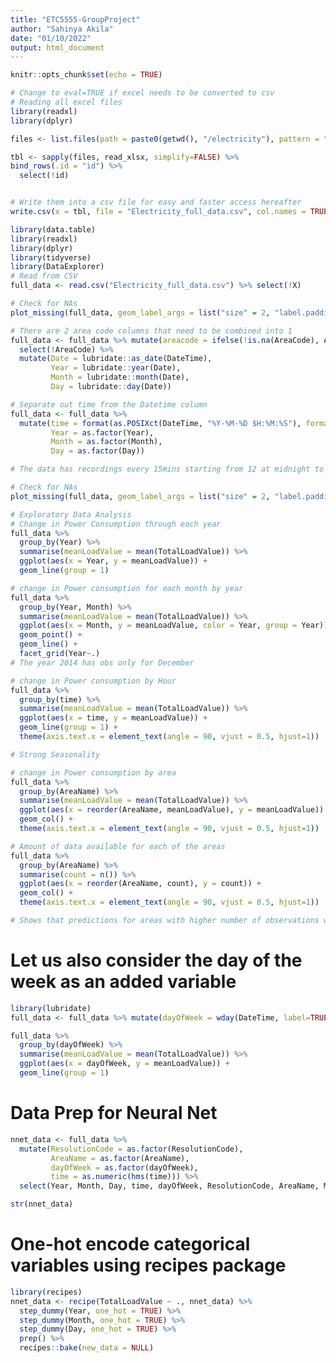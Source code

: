 ```yaml
---
title: "ETC5555-GroupProject"
author: "Sahinya Akila"
date: "01/10/2022"
output: html_document
---
```


```r
knitr::opts_chunk$set(echo = TRUE)
```

```r
# Change to eval=TRUE if excel needs to be converted to csv
# Reading all excel files
library(readxl)
library(dplyr)

files <- list.files(path = paste0(getwd(), "/electricity"), pattern = "*ActualTotalLoad*", full.names = T)

tbl <- sapply(files, read_xlsx, simplify=FALSE) %>% 
bind_rows(.id = "id") %>% 
  select(!id)


# Write them into a csv file for easy and faster access hereafter
write.csv(x = tbl, file = "Electricity_full_data.csv", col.names = TRUE)
```

```r
library(data.table)
library(readxl)
library(dplyr)
library(tidyverse)
library(DataExplorer)
# Read from CSV
full_data <- read.csv("Electricity_full_data.csv") %>% select(!X)
```

```r
# Check for NAs
plot_missing(full_data, geom_label_args = list("size" = 2, "label.padding" = unit(0.1, "lines")))
```

```r
# There are 2 area code columns that need to be combined into 1
full_data <- full_data %>% mutate(areacode = ifelse(!is.na(AreaCode), AreaCode, areacode)) %>% 
  select(!AreaCode) %>% 
  mutate(Date = lubridate::as_date(DateTime),
         Year = lubridate::year(Date),
         Month = lubridate::month(Date),
         Day = lubridate::day(Date))

# Separate out time from the Datetime column
full_data <- full_data %>% 
  mutate(time = format(as.POSIXct(DateTime, "%Y-%M-%D $H:%M:%S"), format = "%H:%M:%S"),
         Year = as.factor(Year),
         Month = as.factor(Month),
         Day = as.factor(Day))

# The data has recordings every 15mins starting from 12 at midnight to 11:45pm
```

```r
# Check for NAs
plot_missing(full_data, geom_label_args = list("size" = 2, "label.padding" = unit(0.1, "lines")))
```


```r
# Exploratory Data Analysis
# Change in Power Consumption through each year
full_data %>% 
  group_by(Year) %>% 
  summarise(meanLoadValue = mean(TotalLoadValue)) %>% 
  ggplot(aes(x = Year, y = meanLoadValue)) + 
  geom_line(group = 1)
```
```r
# change in Power consumption for each month by year
full_data %>% 
  group_by(Year, Month) %>% 
  summarise(meanLoadValue = mean(TotalLoadValue)) %>% 
  ggplot(aes(x = Month, y = meanLoadValue, color = Year, group = Year)) + 
  geom_point() +
  geom_line() + 
  facet_grid(Year~.)
# The year 2014 has obs only for December
```

```r
# change in Power consumption by Hour
full_data %>% 
  group_by(time) %>% 
  summarise(meanLoadValue = mean(TotalLoadValue)) %>% 
  ggplot(aes(x = time, y = meanLoadValue)) + 
  geom_line(group = 1) +
  theme(axis.text.x = element_text(angle = 90, vjust = 0.5, hjust=1))

# Strong Seasonality
```

```r
# change in Power consumption by area
full_data %>% 
  group_by(AreaName) %>% 
  summarise(meanLoadValue = mean(TotalLoadValue)) %>%
  ggplot(aes(x = reorder(AreaName, meanLoadValue), y = meanLoadValue)) + 
  geom_col() +
  theme(axis.text.x = element_text(angle = 90, vjust = 0.5, hjust=1))
```
```r
# Amount of data available for each of the areas
full_data %>% 
  group_by(AreaName) %>% 
  summarise(count = n()) %>%
  ggplot(aes(x = reorder(AreaName, count), y = count)) + 
  geom_col() +
  theme(axis.text.x = element_text(angle = 90, vjust = 0.5, hjust=1))

# Shows that predictions for areas with higher number of observations will be made more accurately than the others
```

# Let us also consider the day of the week as an added variable
```r
library(lubridate)
full_data <- full_data %>% mutate(dayOfWeek = wday(DateTime, label=TRUE, week_start=1))

full_data %>% 
  group_by(dayOfWeek) %>% 
  summarise(meanLoadValue = mean(TotalLoadValue)) %>% 
  ggplot(aes(x = dayOfWeek, y = meanLoadValue)) + 
  geom_line(group = 1)
```

# Data Prep for Neural Net

```r
nnet_data <- full_data %>% 
  mutate(ResolutionCode = as.factor(ResolutionCode),
         AreaName = as.factor(AreaName),
         dayOfWeek = as.factor(dayOfWeek),
         time = as.numeric(hms(time))) %>% 
  select(Year, Month, Day, time, dayOfWeek, ResolutionCode, AreaName, MapCode, TotalLoadValue)

str(nnet_data)
```

# One-hot encode categorical variables using recipes package

```r
library(recipes)
nnet_data <- recipe(TotalLoadValue ~ ., nnet_data) %>%
  step_dummy(Year, one_hot = TRUE) %>%
  step_dummy(Month, one_hot = TRUE) %>%
  step_dummy(Day, one_hot = TRUE) %>%
  prep() %>%
  recipes::bake(new_data = NULL)
```

